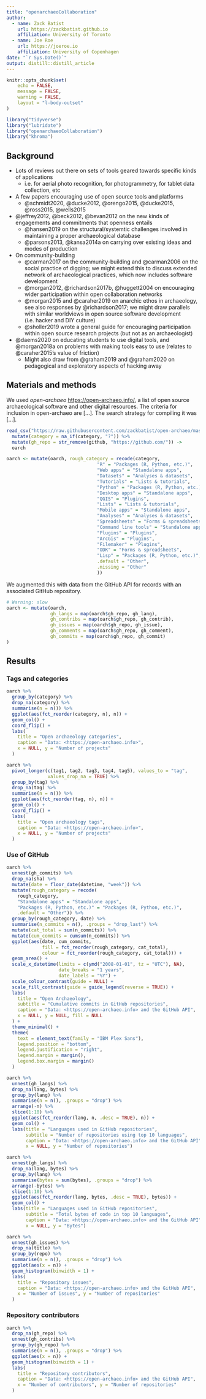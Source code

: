 ```yaml
---
title: "openarchaeoCollaboration"
author:
  - name: Zack Batist
    url: https://zackbatist.github.io
    affiliation: University of Toronto
  - name: Joe Roe
    url: https://joeroe.io
    affiliation: University of Copenhagen
date: "`r Sys.Date()`"
output: distill::distill_article
---
```


```r
knitr::opts_chunk$set(
	echo = FALSE,
	message = FALSE,
	warning = FALSE,
	layout = "l-body-outset"
)
```

```r
library("tidyverse")
library("lubridate")
library("openarchaeoCollaboration")
library("khroma")
```

## Background

- Lots of reviews out there on sets of tools geared towards specific kinds of applications
  - i.e. for aerial photo recognition, for photogrammetry, for tablet data collection, etc

- A few papers encouraging use of open source tools and platforms
  - @schmidt2020, @ducke2012, @orengo2015, @ducke2015, @ross2015, @wells2015

- @jeffrey2012, @beck2012, @bevan2012 on the new kinds of engagements and commitments that openness entails
  - @hansen2019 on the structural/systemtic challenges involved in maintaining a proper archaeological database
  - @parsons2013, @kansa2014a on carrying over existing ideas and modes of production

- On community-building
  - @carman2017 on the community-building and @carman2006 on the social practice of digging; we might extend this to discuss extended network of archaeological practices, which now includes software development
  - @morgan2012, @richardson2017b, @huggett2004 on encouraging wider participation within open collaboration networks
  - @morgan2015 and @caraher2019 on anarchic ethos in archaeology, see also responses by @richardson2017; we might draw parallels with similar worldviews in open source software development (i.e. hacker and DIY culture)
  - @sholler2019 wrote a general guide for encouraging participation within open source research projects (but not as an archaeologist)

- @daems2020 on educating students to use digital tools, and @morgan2018a on problems with making tools easy to use (relates to @caraher2015's value of friction)
  - Might also draw from @graham2019 and @graham2020 on pedagogical and exploratory aspects of hacking away


## Materials and methods

We used *open-archaeo* <https://open-archaeo.info/>, a list of open source archaeological software and other digital resources.
The criteria for inclusion in open-archaeo are [...].
The search strategy for compiling it was [...].

```r
read_csv("https://raw.githubusercontent.com/zackbatist/open-archaeo/master/open-archaeo.csv") %>%
  mutate(category = na_if(category, "?")) %>%
  mutate(gh_repo = str_remove(github, "https://github.com/")) ->
  oarch

oarch <- mutate(oarch, rough_category = recode(category,
                                 "R" = "Packages (R, Python, etc.)",
                                 "Web apps" = "Standalone apps",
                                 "Datasets" = "Analyses & datasets",
                                 "Tutorials" = "Lists & tutorials",
                                 "Python" = "Packages (R, Python, etc.)",
                                 "Desktop apps" = "Standalone apps",
                                 "QGIS" = "Plugins",
                                 "Lists" = "Lists & tutorials",
                                 "Mobile apps" = "Standalone apps",
                                 "Analyses" = "Analyses & datasets",
                                 "Spreadsheets" = "Forms & spreadsheets",
                                 "Command line tools" = "Standalone apps",
                                 "Plugins" = "Plugins",
                                 "ArcGis" = "Plugins",
                                 "Filemaker" = "Plugins",
                                 "ODK" = "Forms & spreadsheets",
                                 "Lisp" = "Packages (R, Python, etc.)",
                                 .default = "Other",
                                 .missing = "Other"
                                 ))
```

We augmented this with data from the GitHub API for records with an associated GitHub repository.

```r
# Warning: slow
oarch <- mutate(oarch,
                gh_langs = map(oarch$gh_repo, gh_lang),
                gh_contribs = map(oarch$gh_repo, gh_contrib),
                gh_issues = map(oarch$gh_repo, gh_issue),
                gh_comments = map(oarch$gh_repo, gh_comment),
                gh_commits = map(oarch$gh_repo, gh_commit)
)
```

## Results

### Tags and categories

```r
oarch %>%
  group_by(category) %>%
  drop_na(category) %>%
  summarise(n = n()) %>%
  ggplot(aes(fct_reorder(category, n), n)) +
  geom_col() +
  coord_flip() +
  labs(
    title = "Open archaeology categories",
    caption = "Data: <https://open-archaeo.info>",
    x = NULL, y = "Number of projects"
  )
```

```r
oarch %>%
  pivot_longer(c(tag1, tag2, tag3, tag4, tag5), values_to = "tag",
               values_drop_na = TRUE) %>%
  group_by(tag) %>%
  drop_na(tag) %>%
  summarise(n = n()) %>%
  ggplot(aes(fct_reorder(tag, n), n)) +
  geom_col() +
  coord_flip() +
  labs(
    title = "Open archaeology tags",
    caption = "Data: <https://open-archaeo.info>",
    x = NULL, y = "Number of projects"
  )
```

### Use of GitHub

```r
oarch %>%
  unnest(gh_commits) %>%
  drop_na(sha) %>%
  mutate(date = floor_date(datetime, "week")) %>%
  mutate(rough_category = recode(
    rough_category,
    "Standalone apps" = "Standalone apps",
    "Packages (R, Python, etc.)" = "Packages (R, Python, etc.)",
    .default = "Other")) %>%
  group_by(rough_category, date) %>%
  summarise(n_commits = n(), .groups = "drop_last") %>%
  mutate(cat_total = sum(n_commits)) %>%
  mutate(cum_commits = cumsum(n_commits)) %>%
  ggplot(aes(date, cum_commits,
             fill = fct_reorder(rough_category, cat_total),
             colour = fct_reorder(rough_category, cat_total))) +
  geom_area() +
  scale_x_datetime(limits = c(ymd("2008-01-01", tz = "UTC"), NA),
                   date_breaks = "1 years",
                   date_labels = "%Y") +
  scale_colour_contrast(guide = NULL) +
  scale_fill_contrast(guide = guide_legend(reverse = TRUE)) +
  labs(
    title = "Open Archaeology",
    subtitle = "Cumulative commits in GitHub repositories",
    caption = "Data: <https://open-archaeo.info> and the GitHub API",
    x = NULL, y = NULL, fill = NULL
  ) +
  theme_minimal() +
  theme(
    text = element_text(family = "IBM Plex Sans"),
    legend.position = "bottom",
    legend.justification = "right",
    legend.margin = margin(),
    legend.box.margin = margin()
  )
```

```r
oarch %>%
  unnest(gh_langs) %>%
  drop_na(lang, bytes) %>%
  group_by(lang) %>%
  summarise(n = n(), .groups = "drop") %>%
  arrange(-n) %>%
  slice(1:10) %>%
  ggplot(aes(fct_reorder(lang, n, .desc = TRUE), n)) +
  geom_col() +
  labs(title = "Languages used in GitHub repositories",
       subtitle = "Number of repositories using top 10 languages",
       caption = "Data: <https://open-archaeo.info> and the GitHub API",
       x = NULL, y = "Number of repositories")

oarch %>%
  unnest(gh_langs) %>%
  drop_na(lang, bytes) %>%
  group_by(lang) %>%
  summarise(bytes = sum(bytes), .groups = "drop") %>%
  arrange(-bytes) %>%
  slice(1:10) %>%
  ggplot(aes(fct_reorder(lang, bytes, .desc = TRUE), bytes)) +
  geom_col() +
  labs(title = "Languages used in GitHub repositories",
       subtitle = "Total bytes of code in top 10 languages",
       caption = "Data: <https://open-archaeo.info> and the GitHub API",
       x = NULL, y = "Bytes")
```

```r
oarch %>%
  unnest(gh_issues) %>%
  drop_na(title) %>%
  group_by(repo) %>%
  summarise(n = n(), .groups = "drop") %>%
  ggplot(aes(x = n)) +
  geom_histogram(binwidth = 1) +
  labs(
    title = "Repository issues",
    caption = "Data: <https://open-archaeo.info> and the GitHub API",
    x = "Number of issues", y = "Number of repositories"
  )
```

### Repository contributors

```r
oarch %>%
  drop_na(gh_repo) %>%
  unnest(gh_contribs) %>%
  group_by(gh_repo) %>%
  summarise(n = n(), .groups = "drop") %>%
  ggplot(aes(x = n)) +
  geom_histogram(binwidth = 1) +
  labs(
    title = "Repository contributors",
    caption = "Data: <https://open-archaeo.info> and the GitHub API",
    x = "Number of contributors", y = "Number of repositories"
  )
```
